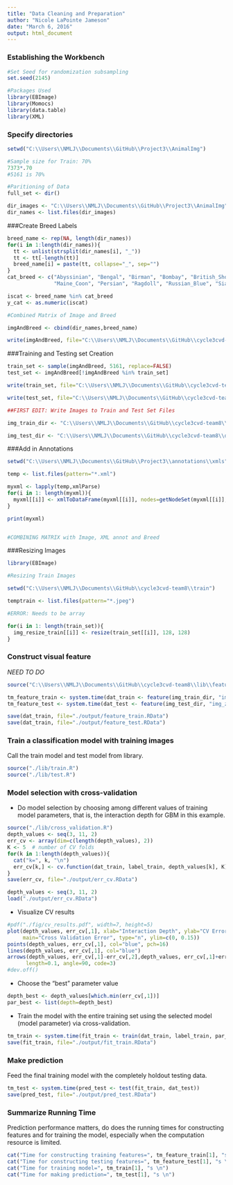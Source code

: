 ---
title: "Data Cleaning and Preparation"
author: "Nicole LaPointe Jameson"
date: "March 6, 2016"
output: html_document
---

### Establishing the Workbench
```{r, message=FALSE}
#Set Seed for randomization subsampling
set.seed(2145)

#Packages Used
library(EBImage)
library(Momocs)
library(data.table)
library(XML)
```

### Specify directories

```{r, eval=FALSE}

setwd("C:\\Users\\NMLJ\\Documents\\GitHub\\Project3\\AnimalImg")

#Sample size for Train: 70%
7373*.70
#5161 is 70%

#Paritioning of Data
full_set <- dir()

dir_images <- "C:\\Users\\NMLJ\\Documents\\GitHub\\Project3\\AnimalImg"
dir_names <- list.files(dir_images)

```

###Create Breed Labels
```{r}
breed_name <- rep(NA, length(dir_names))
for(i in 1:length(dir_names)){
  tt <- unlist(strsplit(dir_names[i], "_"))
  tt <- tt[-length(tt)]
  breed_name[i] = paste(tt, collapse="_", sep="")
}
cat_breed <- c("Abyssinian", "Bengal", "Birman", "Bombay", "British_Shorthair", "Egyptian_Mau",
               "Maine_Coon", "Persian", "Ragdoll", "Russian_Blue", "Siamese", "Sphynx")

iscat <- breed_name %in% cat_breed
y_cat <- as.numeric(iscat)

#Combined Matrix of Image and Breed

imgAndBreed <- cbind(dir_names,breed_name)

write(imgAndBreed, file="C:\\Users\\NMLJ\\Documents\\GitHub\\cycle3cvd-team8\\data\\imgAndBreed.R")

```


###Training and Testing set Creation
```{r}

train_set <- sample(imgAndBreed, 5161, replace=FALSE)
test_set <- imgAndBreed[!imgAndBreed %in% train_set]

write(train_set, file="C:\\Users\\NMLJ\\Documents\\GitHub\\cycle3cvd-team8\\data\\train\\train_Set.R")

write(test_set, file="C:\\Users\\NMLJ\\Documents\\GitHub\\cycle3cvd-team8\\data\\test\\test_Set.R")

##FIRST EDIT: Write Images to Train and Test Set Files

img_train_dir <- "C:\\Users\\NMLJ\\Documents\\GitHub\\cycle3cvd-team8\\data\\train\\"

img_test_dir <- "C:\\Users\\NMLJ\\Documents\\GitHub\\cycle3cvd-team8\\data\\test\\"
```

###Add in Annotations

```{r}

setwd("C:\\Users\\NMLJ\\Documents\\GitHub\\Project3\\annotations\\xmls")

temp <- list.files(pattern="*.xml")

myxml <- lapply(temp,xmlParse)
for(i in 1: length(myxml)){
  myxml[[i]] <- xmlToDataFrame(myxml[[i]], nodes=getNodeSet(myxml[[i]],"//annotation/object/bndbox"))
}

print(myxml)


#COMBINING MATRIX with Image, XML annot and Breed

```


###Resizing Images


```{r}
library(EBImage)

#Resizing Train Images

setwd("C:\\Users\\NMLJ\\Documents\\GitHub\\cycle3cvd-team8\\train")

temptrain <- list.files(pattern="*.jpeg")

#ERROR: Needs to be array

for(i in 1: length(train_set)){
  img_resize_train[[i]] <- resize(train_set[[i]], 128, 128)
}


```



### Construct visual feature

*NEED TO DO*

```{r}
source("C:\\Users\\NMLJ\\Documents\\GitHub\\cycle3cvd-team8\\lib\\feature.R")

tm_feature_train <- system.time(dat_train <- feature(img_train_dir, "img_zip_train"))
tm_feature_test <- system.time(dat_test <- feature(img_test_dir, "img_zip_test"))

save(dat_train, file="./output/feature_train.RData")
save(dat_train, file="./output/feature_test.RData")

```

### Train a classification model with training images
Call the train model and test model from library. 
```{r}
source("./lib/train.R")
source("./lib/test.R")
```

### Model selection with cross-validation
* Do model selection by choosing among different values of training model parameters, that is, the interaction depth for GBM in this example. 
```{r, eval=FALSE}
source("./lib/cross_validation.R")
depth_values <- seq(3, 11, 2)
err_cv <- array(dim=c(length(depth_values), 2))
K <- 5  # number of CV folds
for(k in 1:length(depth_values)){
  cat("k=", k, "\n")
  err_cv[k,] <- cv.function(dat_train, label_train, depth_values[k], K)
}
save(err_cv, file="./output/err_cv.RData")
```

```{r, echo=FALSE}
depth_values <- seq(3, 11, 2)
load("./output/err_cv.RData")
```

* Visualize CV results
```{r}
#pdf("./fig/cv_results.pdf", width=7, height=5)
plot(depth_values, err_cv[,1], xlab="Interaction Depth", ylab="CV Error",
     main="Cross Validation Error", type="n", ylim=c(0, 0.15))
points(depth_values, err_cv[,1], col="blue", pch=16)
lines(depth_values, err_cv[,1], col="blue")
arrows(depth_values, err_cv[,1]-err_cv[,2],depth_values, err_cv[,1]+err_cv[,2], 
      length=0.1, angle=90, code=3)
#dev.off()
```

* Choose the "best" parameter value
```{r}
depth_best <- depth_values[which.min(err_cv[,1])]
par_best <- list(depth=depth_best)
```

* Train the model with the entire training set using the selected model (model parameter) via cross-validation.
```{r}
tm_train <- system.time(fit_train <- train(dat_train, label_train, par_best))
save(fit_train, file="./output/fit_train.RData")
```

### Make prediction 
Feed the final training model with the completely holdout testing data. 
```{r}
tm_test <- system.time(pred_test <- test(fit_train, dat_test))
save(pred_test, file="./output/pred_test.RData")
```

### Summarize Running Time
Prediction performance matters, do does the running times for constructing features and for training the model, especially when the computation resource is limited. 
```{r}
cat("Time for constructing training features=", tm_feature_train[1], "s \n")
cat("Time for constructing testing features=", tm_feature_test[1], "s \n")
cat("Time for training model=", tm_train[1], "s \n")
cat("Time for making prediction=", tm_test[1], "s \n")
```